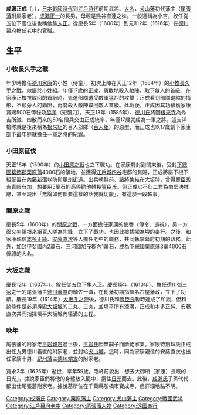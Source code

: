 {{unreferenced|time=2010-11-17T10:39:55+00:00}}
{{Infobox officeholder
| name               = 成瀨正成
| image              = Naruse Masanari.jpg
| caption            = 
| office            =  [[犬山藩|犬山藩]]藩主
| term_start        = 1616年
| term_end          = 1625年
|predecessor        = 空缺{{small|（上一任：[[平岩親吉|平岩親吉]]）}}
| successor         = {{link-ja|成瀨正虎|成瀬正虎}}

| office1            =  [[栗原藩|栗原藩]]藩主
| term_start1        = 1600年
| term_end1          = 1616年
|predecessor1        = {{small|新設}}
| successor1         = {{link-ja|成瀨之成|成瀬之成}}

| office2            =  [[江戶幕府|江戶幕府]][[老中|老中]]
| term_start2        = 1600年
| term_end2          = 1616年
|predecessor2        = 
| successor2         = 

| birth_name         = 	
| birth_date         = 1567年<br>（永禄10年）
| birth_place        = 
| death_date         = {{death date and age|1625|2|23|1567}}<br>（寬永2年1月17日）
| death_place        = 
| module             = {{日本武士|child=yes
|時代= 
|幼名=
|改名=  
|别名= 小吉（通称）
|諡号= 
|神号= 
|戒名= 白林院殿直指宗心居士
|洗禮名= 
|墓所= 
|朝廷官位= 從五位下隼人正
|幕府職位= 
|主君= 
|藩= 
|氏族= [[成瀨氏|成瀨氏]]
|父=
|母= 
|養父= 
|養母= 
|兄弟= 
|姐妹= 
|正室=
|側室= 
|子= 
|女=
|養子= 
|養女= 
 }}
}}
'''成瀨正成'''（{{jpn|j=成瀬 正成|kana=なるせ まさなり|rm=Naruse Masanari}}，{{bd|1567年||1625年|2月23日|catIdx=Naruse Masanari}}），[[日本戰國時代|日本戰國時代]]到[[江戶時代|江戶時代]]前期武將、[[大名_(稱謂)|大名]]，[[犬山藩|犬山藩]]初代藩主（[[尾張藩|尾張藩]]附屬家老）。[[成瀨正一|成瀨正一]]的長男，母親是熊谷直連之妹。一般通稱為小吉，敘任從五位下官位後也稱他[[隼人正|隼人正]]。從慶長5年（1600年）到元和2年（1616年）在[[德川幕府|德川幕府]]擔任[[老中|老中]]的官職。

==生平==

===小牧長久手之戰===

年少時擔任[[德川家康|德川家康]]的小姓（侍童），初次上陣在天正12年（1584年）的[[小牧長久手之戰|小牧長久手之戰]]、隸屬於小姓組。年僅17歲的正成，勇敢地殺入敵陣，取下敵人的首級。在家康正檢視取回的首級時，先遣部隊遭受敵軍猛烈的攻擊；正成看到部隊退縮的情形，不顧旁人的勸阻，再度殺入敵陣取回敵人首級。此戰後，正成因其功績獲家康賞賜500石俸祿及[[脇差|脇差]]（短腰刀）。天正13年（1585年）、[[德川氏|德川氏]]將因[[根來寺|根來寺]]為秀吉所滅、四散而來的50名僧兵交由正成統率，年僅17歲就成為一軍之將。這支洋槍隊就是後來稱為[[根來組|根來組]]的百人部隊（[[百人組|百人組]]）的原型，而正成也以17歲創下家康部下最年輕就擔任一軍之將的紀錄。

===小田原征伐===

天正18年（1590年）的[[小田原之戰|小田原之戰]]也立下戰功。在家康轉封到關東後，受封[[下總國|下總國]][[葛飾郡|葛飾郡]][[栗原藩|栗原藩]]4000石的領地，並獲得[[江戶城|江戶城]][[四谷|四谷]]宅邸的賞賜，正成將屬下根下組配置在[[內藤新宿|內藤新宿]]以防衛[[甲州街道|甲州街道]]。出兵朝鮮前、諸將集結在大坂時，曾得[[豐臣秀吉|豐臣秀吉]]青眼有加，想要用5萬石的高俸勸他轉投[[豐臣氏|豐臣氏]]。但正成以不仕二君為由堅決推辭，甚至說出「無論如何都要這樣的話我就切腹」，有這麼一段軼事。

===關原之戰===

慶長5年（1600年）的[[關原之戰|關原之戰]]，一方面擔任家康的使番（傳令、巡視），另一方面又率領根來組百人隊為先鋒，立下了戰功，也因此被拔擢為[[堺|堺]]的[[奉行|奉行]]。之後，和家康親信[[本多正純|本多正純]]、[[安藤直次|安藤直次]]等人擔任老中的職務，共同執掌幕府初期的政務。此外，加封[[甲斐國|甲斐國]]內2萬石、[[三河國|三河國]][[加茂郡|加茂郡]]內1萬石，成為下總國栗原藩3萬4000石俸祿的大名。

===大坂之戰===

慶長12年（1607年）、敘任從五位下隼人正。慶長15年（1610年）、擔任[[德川御三家|德川御三家]]之一的尾張藩主[[德川義直|德川義直]]的輔佐一職，在創藩初期指揮名古屋藩政，立下了功績。慶長19年（1614年）[[大坂冬之陣|大坂冬之陣]]後，德川氏和[[豐臣氏|豐臣氏]]暫時達成了和談，但和談條件是必須拆毀[[大坂城|大坂城]]的二丸、三丸，並填平所有濠溝，正成和本多正純、安藤直次共同指揮填平大坂城內壕溝的工程。

===晚年===

尾張藩的附家老[[平岩親吉|平岩親吉]]過世後，[[平岩氏|平岩氏]]因無嗣子而斷絕家業。家康特別拜託正成出任九男德川義直的附家老，並封給[[犬山城|犬山城]]。這時，同為家康親信的安藤直次也出任家康十男、[[紀州藩|紀州藩]]主[[德川賴宣|德川賴宣]]的附家老。

寬永2年（1625年）逝世，享年59歲。臨終前說出「想去大御所（家康）長眠的日光」，據說家臣們將他的身體放入籠中，揹往[[日光東照宮|日光]]而去。此後，[[成瀨氏|成瀨氏]]子孫代代都出仕尾張藩附家老。據說墓所位在千葉縣船橋市寶成寺，但詳細地點不明。

{{栗原藩主|初代|1600年 - 1616年}}
{{犬山藩主|成瀨氏|初代|1616年 - 1625年}}
{{DEFAULTSORT:Naruse Masanari}}

[[Category:成瀨氏|Category:成瀨氏]]
[[Category:栗原藩主|Category:栗原藩主]]
[[Category:犬山藩主|Category:犬山藩主]]
[[Category:戰國武將|Category:戰國武將]]
[[Category:江戶幕府老中|Category:江戶幕府老中]]
[[Category:尾張藩人物|Category:尾張藩人物]]
[[Category:遠國奉行|Category:遠國奉行]]